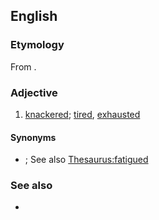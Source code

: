 {{also|cream-crackered}}
==English==

===Etymology===
From {{m|en|knackered}}.

===Adjective===
{{en-adj|head=[[cream cracker]]ed}}

# {{lb|en|Cockney rhyming slang}} [[knackered]]; [[tired]], [[exhausted]]

====Synonyms====
* {{l|en|Kerry Packered}}; See also [[Thesaurus:fatigued]]

===See also===
* {{l|en|cream cracker}}